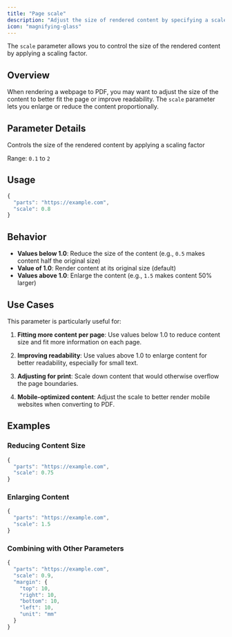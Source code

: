 ```yaml
---
title: "Page scale"
description: "Adjust the size of rendered content by specifying a scale factor for the webpage"
icon: "magnifying-glass"
---
```


The `scale` parameter allows you to control the size of the rendered content by applying a scaling factor.

## Overview

When rendering a webpage to PDF, you may want to adjust the size of the content to better fit the page or improve readability. The `scale` parameter lets you enlarge or reduce the content proportionally.

## Parameter Details

<ResponseField name="scale" type="number" default={1}>
  Controls the size of the rendered content by applying a scaling factor
  
  Range: `0.1` to `2`
</ResponseField>

## Usage

```javascript
{
  "parts": "https://example.com",
  "scale": 0.8
}
```

## Behavior

- **Values below 1.0**: Reduce the size of the content (e.g., `0.5` makes content half the original size)
- **Value of 1.0**: Render content at its original size (default)
- **Values above 1.0**: Enlarge the content (e.g., `1.5` makes content 50% larger)

## Use Cases

This parameter is particularly useful for:

1. **Fitting more content per page**: Use values below 1.0 to reduce content size and fit more information on each page.

2. **Improving readability**: Use values above 1.0 to enlarge content for better readability, especially for small text.

3. **Adjusting for print**: Scale down content that would otherwise overflow the page boundaries.

4. **Mobile-optimized content**: Adjust the scale to better render mobile websites when converting to PDF.

## Examples

### Reducing Content Size

```javascript
{
  "parts": "https://example.com",
  "scale": 0.75
}
```

### Enlarging Content

```javascript
{
  "parts": "https://example.com",
  "scale": 1.5
}
```

### Combining with Other Parameters

```javascript
{
  "parts": "https://example.com",
  "scale": 0.9,
  "margin": {
    "top": 10,
    "right": 10,
    "bottom": 10,
    "left": 10,
    "unit": "mm"
  }
}
``` 